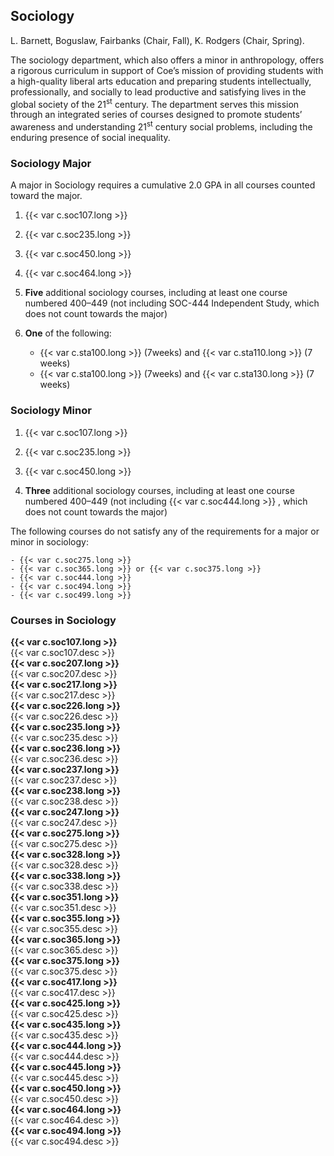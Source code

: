 ## Sociology
L. Barnett, Boguslaw, Fairbanks (Chair, Fall), K. Rodgers (Chair, Spring).

The sociology department, which also offers a minor in anthropology, offers a rigorous curriculum in support of Coe’s mission of providing students with a high-quality liberal arts education and preparing students intellectually, professionally, and socially to lead productive and satisfying lives in the global society of the 21^st^ century. The department serves this mission through an integrated series of courses designed to promote students’ awareness and understanding 21^st^ century social problems, including the enduring presence of social inequality.

### Sociology Major
A major in Sociology requires a cumulative 2.0 GPA in all courses counted toward the major.

1. {{< var c.soc107.long >}} 

2. {{< var c.soc235.long >}}
 
3. {{< var c.soc450.long >}}
 
4. {{< var c.soc464.long >}} 

5. **Five** additional sociology courses, including at least one course numbered 400–449 (not including SOC-444 Independent Study, which does not count towards the major)

6. **One** of the following:
	- {{< var c.sta100.long >}} (7weeks) and {{< var c.sta110.long >}} (7 weeks)
	- {{< var c.sta100.long >}} (7weeks) and {{< var c.sta130.long >}} (7 weeks)

### Sociology Minor
1. {{< var c.soc107.long >}}
 
2. {{< var c.soc235.long >}} 

3. {{< var c.soc450.long >}}

4. **Three** additional sociology courses, including at least one course numbered 400–449 (not including {{< var c.soc444.long >}} , which does not count towards the major)

The following courses do not satisfy any of the requirements for a major or minor in sociology:

	- {{< var c.soc275.long >}}
	- {{< var c.soc365.long >}} or {{< var c.soc375.long >}}
	- {{< var c.soc444.long >}}
	- {{< var c.soc494.long >}}
	- {{< var c.soc499.long >}}

### Courses in Sociology 

 **{{< var c.soc107.long >}}**  
  {{< var c.soc107.desc >}}  
 **{{< var c.soc207.long >}}**  
  {{< var c.soc207.desc >}}  
 **{{< var c.soc217.long >}}**  
  {{< var c.soc217.desc >}}  
 **{{< var c.soc226.long >}}**  
  {{< var c.soc226.desc >}}  
 **{{< var c.soc235.long >}}**  
  {{< var c.soc235.desc >}}  
 **{{< var c.soc236.long >}}**  
  {{< var c.soc236.desc >}}  
 **{{< var c.soc237.long >}}**  
  {{< var c.soc237.desc >}}  
 **{{< var c.soc238.long >}}**  
  {{< var c.soc238.desc >}}  
 **{{< var c.soc247.long >}}**  
  {{< var c.soc247.desc >}}  
 **{{< var c.soc275.long >}}**  
  {{< var c.soc275.desc >}}  
 **{{< var c.soc328.long >}}**  
  {{< var c.soc328.desc >}}  
 **{{< var c.soc338.long >}}**  
  {{< var c.soc338.desc >}}  
 **{{< var c.soc351.long >}}**  
  {{< var c.soc351.desc >}}  
 **{{< var c.soc355.long >}}**  
  {{< var c.soc355.desc >}}  
 **{{< var c.soc365.long >}}**  
  {{< var c.soc365.desc >}}  
 **{{< var c.soc375.long >}}**  
  {{< var c.soc375.desc >}}  
 **{{< var c.soc417.long >}}**  
  {{< var c.soc417.desc >}}  
 **{{< var c.soc425.long >}}**  
  {{< var c.soc425.desc >}}  
 **{{< var c.soc435.long >}}**  
  {{< var c.soc435.desc >}}  
 **{{< var c.soc444.long >}}**  
  {{< var c.soc444.desc >}}  
 **{{< var c.soc445.long >}}**  
  {{< var c.soc445.desc >}}  
 **{{< var c.soc450.long >}}**  
  {{< var c.soc450.desc >}}  
 **{{< var c.soc464.long >}}**  
  {{< var c.soc464.desc >}}  
 **{{< var c.soc494.long >}}**  
  {{< var c.soc494.desc >}}  

